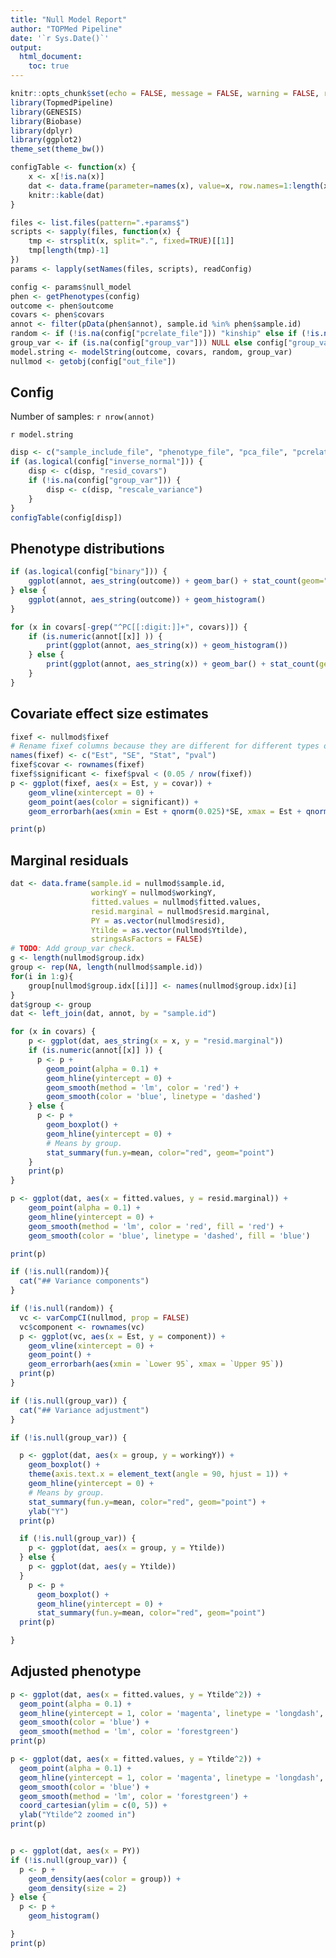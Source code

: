 ```yaml
---
title: "Null Model Report"
author: "TOPMed Pipeline"
date: '`r Sys.Date()`'
output:
  html_document:
    toc: true
---
```


```r
knitr::opts_chunk$set(echo = FALSE, message = FALSE, warning = FALSE, results = "hide")
library(TopmedPipeline)
library(GENESIS)
library(Biobase)
library(dplyr)
library(ggplot2)
theme_set(theme_bw())

configTable <- function(x) {
    x <- x[!is.na(x)]
    dat <- data.frame(parameter=names(x), value=x, row.names=1:length(x))
    knitr::kable(dat)
}
```

```r
files <- list.files(pattern=".+params$")
scripts <- sapply(files, function(x) {
    tmp <- strsplit(x, split=".", fixed=TRUE)[[1]]
    tmp[length(tmp)-1]
})
params <- lapply(setNames(files, scripts), readConfig)
```

```r
config <- params$null_model
phen <- getPhenotypes(config)
outcome <- phen$outcome
covars <- phen$covars
annot <- filter(pData(phen$annot), sample.id %in% phen$sample.id)
random <- if (!is.na(config["pcrelate_file"])) "kinship" else if (!is.na(config["grm_file"])) "grm" else NULL
group_var <- if (is.na(config["group_var"])) NULL else config["group_var"]
model.string <- modelString(outcome, covars, random, group_var)
nullmod <- getobj(config["out_file"])
```

## Config

Number of samples: `r nrow(annot)`

`r model.string`

```r
disp <- c("sample_include_file", "phenotype_file", "pca_file", "pcrelate_file", "grm_file", "inverse_normal")
if (as.logical(config["inverse_normal"])) {
    disp <- c(disp, "resid_covars")
    if (!is.na(config["group_var"])) {
        disp <- c(disp, "rescale_variance")
    }
}
configTable(config[disp])
```

## Phenotype distributions

```r
if (as.logical(config["binary"])) {
    ggplot(annot, aes_string(outcome)) + geom_bar() + stat_count(geom="text", aes_string(label="..count..", vjust=-0.5))
} else {
    ggplot(annot, aes_string(outcome)) + geom_histogram()
}
```

```r
for (x in covars[-grep("^PC[[:digit:]]+", covars)]) {
    if (is.numeric(annot[[x]] )) {
        print(ggplot(annot, aes_string(x)) + geom_histogram())
    } else {
        print(ggplot(annot, aes_string(x)) + geom_bar() + stat_count(geom="text", aes_string(label="..count..", vjust=-0.5)))
    }
}
```

## Covariate effect size estimates

```r
fixef <- nullmod$fixef
# Rename fixef columns because they are different for different types of models.
names(fixef) <- c("Est", "SE", "Stat", "pval")
fixef$covar <- rownames(fixef)
fixef$significant <- fixef$pval < (0.05 / nrow(fixef))
p <- ggplot(fixef, aes(x = Est, y = covar)) +
    geom_vline(xintercept = 0) +
    geom_point(aes(color = significant)) +
    geom_errorbarh(aes(xmin = Est + qnorm(0.025)*SE, xmax = Est + qnorm(0.975)*SE, color = significant))

print(p)
```

## Marginal residuals

```r
dat <- data.frame(sample.id = nullmod$sample.id,
                  workingY = nullmod$workingY,
                  fitted.values = nullmod$fitted.values,
                  resid.marginal = nullmod$resid.marginal,
                  PY = as.vector(nullmod$resid),
                  Ytilde = as.vector(nullmod$Ytilde),
                  stringsAsFactors = FALSE)
# TODO: Add group_var check.
g <- length(nullmod$group.idx)
group <- rep(NA, length(nullmod$sample.id))
for(i in 1:g){
    group[nullmod$group.idx[[i]]] <- names(nullmod$group.idx)[i]
}
dat$group <- group
dat <- left_join(dat, annot, by = "sample.id")

for (x in covars) {
    p <- ggplot(dat, aes_string(x = x, y = "resid.marginal"))
    if (is.numeric(annot[[x]] )) {
      p <- p +
        geom_point(alpha = 0.1) +
        geom_hline(yintercept = 0) +
        geom_smooth(method = 'lm', color = 'red') +
        geom_smooth(color = 'blue', linetype = 'dashed')
    } else {
      p <- p +
        geom_boxplot() +
        geom_hline(yintercept = 0) +
        # Means by group.
        stat_summary(fun.y=mean, color="red", geom="point")
    }
    print(p)
}

p <- ggplot(dat, aes(x = fitted.values, y = resid.marginal)) +
    geom_point(alpha = 0.1) +
    geom_hline(yintercept = 0) +
    geom_smooth(method = 'lm', color = 'red', fill = 'red') +
    geom_smooth(color = 'blue', linetype = 'dashed', fill = 'blue')

print(p)
```

```r
if (!is.null(random)){
  cat("## Variance components")
}
```

```r
if (!is.null(random)) {
  vc <- varCompCI(nullmod, prop = FALSE)
  vc$component <- rownames(vc)
  p <- ggplot(vc, aes(x = Est, y = component)) +
    geom_vline(xintercept = 0) +
    geom_point() +
    geom_errorbarh(aes(xmin = `Lower 95`, xmax = `Upper 95`))
  print(p)
}
```

```r
if (!is.null(group_var)) {
  cat("## Variance adjustment")
}
```

```r
if (!is.null(group_var)) {

  p <- ggplot(dat, aes(x = group, y = workingY)) +
    geom_boxplot() +
    theme(axis.text.x = element_text(angle = 90, hjust = 1)) +
    geom_hline(yintercept = 0) +
    # Means by group.
    stat_summary(fun.y=mean, color="red", geom="point") +
    ylab("Y")
  print(p)

  if (!is.null(group_var)) {
    p <- ggplot(dat, aes(x = group, y = Ytilde))
  } else {
    p <- ggplot(dat, aes(y = Ytilde))
  }
    p <- p +
      geom_boxplot() +
      geom_hline(yintercept = 0) +
      stat_summary(fun.y=mean, color="red", geom="point")
  print(p)

}
```

## Adjusted phenotype

```r

p <- ggplot(dat, aes(x = fitted.values, y = Ytilde^2)) +
  geom_point(alpha = 0.1) +
  geom_hline(yintercept = 1, color = 'magenta', linetype = 'longdash', size = 1) +
  geom_smooth(color = 'blue') +
  geom_smooth(method = 'lm', color = 'forestgreen')
print(p)

p <- ggplot(dat, aes(x = fitted.values, y = Ytilde^2)) +
  geom_point(alpha = 0.1) +
  geom_hline(yintercept = 1, color = 'magenta', linetype = 'longdash', size = 1) +
  geom_smooth(color = 'blue') +
  geom_smooth(method = 'lm', color = 'forestgreen') +
  coord_cartesian(ylim = c(0, 5)) +
  ylab("Ytilde^2 zoomed in")
print(p)


p <- ggplot(dat, aes(x = PY))
if (!is.null(group_var)) {
  p <- p +
    geom_density(aes(color = group)) +
    geom_density(size = 2)
} else {
  p <- p +
    geom_histogram()

}
print(p)
```
